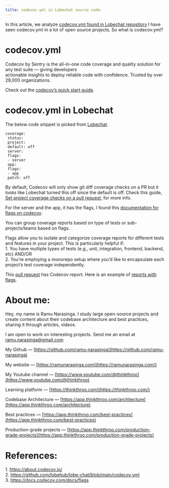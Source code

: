 ```yaml
---
title: codecov.yml in Lobechat source code.
---
```


In this article, we analyze [codecov.yml found in Lobechat repository](https://github.com/lobehub/lobe-chat/blob/main/codecov.yml) I have seen codecov.yml in a lot of open source projects. So what is codecov.yml?

# **codecov.yml**

Codecov by Sentry is the all-in-one code coverage and quality solution for any test suite — giving developers  
actionable insights to deploy reliable code with confidence. Trusted by over 29,000 organizations.

Check out the [codecov’s quick start guide](https://docs.codecov.com/docs/quick-start).

# **codecov.yml in Lobechat**

The below code snippet is picked from [Lobechat](https://github.com/lobehub/lobe-chat/blob/main/codecov.yml).

```plaintext
coverage:
 status:
 project:
 default: off
 server:
 flags:
 - server
 app:
 flags:
 - app
 patch: off
```

By default, Codecov will only show git diff coverage checks on a PR but it looks like Lobechat turned this off since the default is off. Check this guide, [Set project coverage checks on a pull request](https://docs.codecov.com/docs/common-recipe-list#set-project-coverage-checks-on-a-pull-request), for more info.

For the server and the app, it has the flags, I found this [documentation for flags on codecov](https://docs.codecov.com/docs/flags).

You can group coverage reports based on type of tests or sub-projects/teams based on flags.

Flags allow you to isolate and categorize coverage reports for different tests and features in your project. This is particularly helpful if:  
1\. You have multiple types of tests (e.g., unit, integration, frontend, backend, etc) AND/OR  
2\. You’re employing a monorepo setup where you’d like to encapsulate each project’s test coverage independently.

This [pull request](https://github.com/lobehub/lobe-chat/pull/4394) has Codecov report. Here is an example of [reports with flags](https://app.codecov.io/gh/lobehub/lobe-chat/pull/4394/flags?src=pr&el=flag&utm_medium=referral&utm_source=github&utm_content=comment&utm_campaign=pr+comments&utm_term=lobehub).

# **About me:**

Hey, my name is Ramu Narasinga. I study large open-source projects and create content about their codebase architecture and best practices, sharing it through articles, videos.

I am open to work on interesting projects. Send me an email at ramu.narasinga@gmail.com

My Github — [https://github.com/ramu-narasinga](https://github.com/ramu-narasinga)

My website — [https://ramunarasinga.com](https://ramunarasinga.com/)

My Youtube channel — [https://www.youtube.com/@thinkthroo](https://www.youtube.com/@thinkthroo)

Learning platform — [https://thinkthroo.com](https://thinkthroo.com/)

Codebase Architecture — [https://app.thinkthroo.com/architecture](https://app.thinkthroo.com/architecture)

Best practices — [https://app.thinkthroo.com/best-practices](https://app.thinkthroo.com/best-practices)

Production-grade projects — [https://app.thinkthroo.com/production-grade-projects](https://app.thinkthroo.com/production-grade-projects)

# **References:**

1\. https://about.codecov.io/  
2\. https://github.com/lobehub/lobe-chat/blob/main/codecov.yml  
3\. https://docs.codecov.com/docs/flags

[  
](https://medium.com/tag/javascript?source=post_page-----76c7e452263e--------------------------------)
